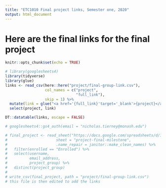 ```yaml
---
title: "ETC1010 Final project links, Semester one, 2020"
output: html_document
---
```


# Here are the final links for the final project

```r
knitr::opts_chunk$set(echo = TRUE)
```

```r
# library(googlesheets4)
library(tidyverse)
library(glue)
links <- read_csv(here::here("project/final-group-link.csv"),
                  col_names = c("project",
                                "full_link"),
                  skip = 1) %>% 
  mutate(link = glue("<a href='{full_link}'target='_blank'>{project}</a>")) %>% 
  select(project, link)
```

```r
DT::datatable(links, escape = FALSE)
```

```r
# googlesheets4::gs4_auth(email = "nicholas.tierney@monash.edu")

# final_project <- read_sheet("https://docs.google.com/spreadsheets/d/1YZAhzZvrPyIPHsTl0MGsLiNzL4U1s2-AbdO0SdFufyk/edit#gid=323156061",
#                      sheet = "project-final-milestone",
#                      .name_repair = janitor::make_clean_names) %>% 
#   filter(enrolled == "Enrolled") %>%
#   select(username,
#          email_address,
#          project_group) %>% 
#   distinct(project_group)
# 
# write_csv(final_project, path = "project/final-group-link.csv")
# this file is then edited to add the links
```


